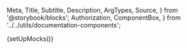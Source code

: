   Meta,
  Title,
  Subtitle,
  Description,
  ArgTypes,
  Source,
} from '@storybook/blocks';
  Authorization,
  ComponentBox,
} from '../../utils/documentation-components';

{setUpMocks()}

<Meta
  title="Merchant Tools/Terminals List"
  Components="justifi-terminals-list"
  of={JustifiTerminalsList}
/>

<Title />

Component to render a formated list of terminals for the requested account.

# Index

- [Props, events and methods](#props-events-and-methods)
  - [Events usage](#events-usage)
- [Example usage](#example-usage)

# Props, events and methods

---

<ArgTypes exclude={['theme']} />

<Authorization
  actions={['read', 'write']}
  entity="account"
  identification="account_id"
/>

## Events usage

All table components emit an event when a row is clicked with the necessary information to call the appropriate `Details` component for that entity.

<Source dark language="html" code={codeExampleEventHandling} />

# Example Usage

<ComponentBox>
  <justifi-terminals-list account-id="123" auth-token="123abc" />
</ComponentBox>

---

<Source dark language="html" code={codeExampleFull} />
